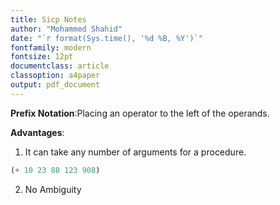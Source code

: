 ```yaml
---
title: Sicp Notes
author: "Mohammed Shahid"
date: "`r format(Sys.time(), '%d %B, %Y')`"
fontfamily: modern
fontsize: 12pt
documentclass: article
classoption: a4paper
output: pdf_document
---
```

**Prefix Notation**:Placing an operator to the left of the operands.

**Advantages**:

1. It can take any number of arguments for a procedure.
```scheme
(+ 10 23 88 123 908)

```
2. No Ambiguity
